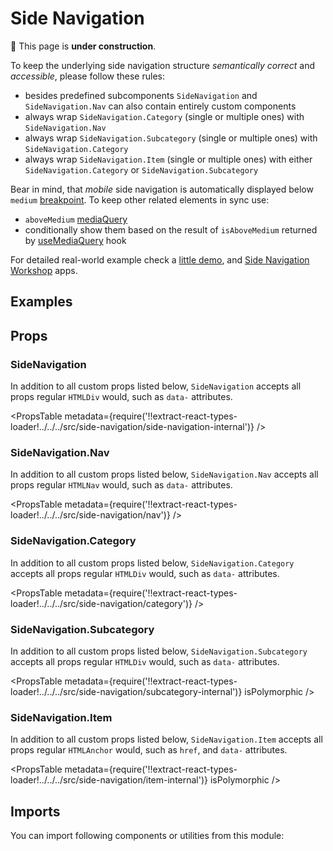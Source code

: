 



# Side Navigation

🚧 This page is **under construction**.

To keep the underlying side navigation structure _semantically correct_ and _accessible_, please follow these rules:

- besides predefined subcomponents `SideNavigation` and `SideNavigation.Nav` can also contain entirely custom components
- always wrap `SideNavigation.Category` (single or multiple ones) with `SideNavigation.Nav`
- always wrap `SideNavigation.Subcategory` (single or multiple ones) with `SideNavigation.Category`
- always wrap `SideNavigation.Item` (single or multiple ones) with either `SideNavigation.Category` or `SideNavigation.Subcategory`

Bear in mind, that _mobile_ side navigation is automatically displayed below `medium` [breakpoint](/foundation/design-tokens/#all-available-tokens). To keep other related elements in sync use:

- `aboveMedium` [mediaQuery](/components/helpers/#mediaquery)
- conditionally show them based on the result of `isAboveMedium` returned by [useMediaQuery](/components/hooks/#usemediaquery) hook

For detailed real-world example check a [little demo](https://waffles-grid.surge.sh/), and [Side Navigation Workshop](https://github.com/datacamp-engineering/side-nav-workshop) apps.

## Examples

<Example title="Basic Usage" path="side-navigation/basic-usage">
  <BasicUsage />
</Example>

<Example title="Advanced Usage" path="side-navigation/advanced-usage">
  <AdvancedUsage />
</Example>

## Props

### SideNavigation

In addition to all custom props listed below, `SideNavigation` accepts all props regular `HTMLDiv` would, such as `data-` attributes.

<PropsTable
  metadata={require('!!extract-react-types-loader!../../../src/side-navigation/side-navigation-internal')}
/>

### SideNavigation.Nav

In addition to all custom props listed below, `SideNavigation.Nav` accepts all props regular `HTMLNav` would, such as `data-` attributes.

<PropsTable
  metadata={require('!!extract-react-types-loader!../../../src/side-navigation/nav')}
/>

### SideNavigation.Category

In addition to all custom props listed below, `SideNavigation.Category` accepts all props regular `HTMLDiv` would, such as `data-` attributes.

<PropsTable
  metadata={require('!!extract-react-types-loader!../../../src/side-navigation/category')}
/>

### SideNavigation.Subcategory

In addition to all custom props listed below, `SideNavigation.Subcategory` accepts all props regular `HTMLDiv` would, such as `data-` attributes.

<PropsTable
  metadata={require('!!extract-react-types-loader!../../../src/side-navigation/subcategory-internal')}
  isPolymorphic
/>

### SideNavigation.Item

In addition to all custom props listed below, `SideNavigation.Item` accepts all props regular `HTMLAnchor` would, such as `href`, and `data-` attributes.

<PropsTable
  metadata={require('!!extract-react-types-loader!../../../src/side-navigation/item-internal')}
  isPolymorphic
/>

## Imports

You can import following components or utilities from this module:

<Imports
  module={SideNavigationExports}
  path="@datacamp/waffles/side-navigation"
/>
